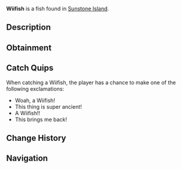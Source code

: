 {{FishInfobox
|image          = Wiifish.png
|rarity         = Legendary
|sea            = First Sea
|location       = [[Sunstone Island]]
|sublocation    = 
|sources        = Fishing Rod
|radar_location = 
|prog_speed     = -20
|xp             = 500
|weather        = 
|time           = 
|season         = Autumn
|bait           = 
|base_weight    = 40
|base_value     = 1200
|weight_range   = 20
|base_chance    = 1
|base_resil     = 40
}}
'''Wiifish''' is a {{Rarity|Legendary}} fish found in [[Sunstone Island]].

== Description ==
{{Description|The Wiifish is a legendary tropic fish that can only be found in the saltwater’s Sunstone Island during the day. They are an extremely old fish, dating back over 230,000,000 years ago. While the Wiifish is a slow swimmer, they can put up an immense fight for even advanced anglers.|Bestiary Entry}}

== Obtainment ==
{{Description|Found rarely near Sunstone Island during the day.|Bestiary Hint}}
{{Fish Availability|
Sunstone Island
|top_rods      = 
Leviathan's Fang Rod\31570.71\145712.38;
Ethereal Prism Rod\30789.2\99353.51;
Seraphic Rod\28853.68\100144.28;
No-Life Rod\27744.85\106951.52;
Tempest Rod\27112.79\99215.26;
Resourceful Rod\24175.61\91918.49;
Destiny Rod\25493.41\94130.46;
Heaven's Rod\22712.56\92796.1;
Trident Rod\26279.13\135095.37;
Free Spirit Rod\24277.11\124803.39;
Lucky Rod\16852.92\79185.54;
Fast Rod\18922.64\95992.75;
Long Rod\16142.34\79262.83;
Rod Of The Forgotten Fang\26816.98\98061.25;
Challenger's Rod\25347.12\98944.05;
Rod Of The Exalted One\24091.8\96744.16;
Rod Of The Depths\23784.69\96057;
Zeus Rod\22589.13\91215.9;
Verdant Shear Rod\21913.75\90972.17;
Blazebringer Rod\21484.06\89985.51;
Depthseeker Rod\20125.53\84284.3;
Avalanche Rod\18084.15\76589.34;
Volcanic Rod\17610.47\80450.62;
Steady Rod\6190.37\26567.02
|recommended   = Ethereal Prism Rod
}}

== Catch Quips ==
When catching a Wiifish, the player has a chance to make one of the following exclamations:
* Woah, a Wiifish!
* This thing is super ancient!
* A Wiifish!!
* This brings me back!

== Change History ==
{{Change History|{{subst:Current Version}}}}

== Navigation ==
{{Fish Navbox|Sunstone Island}}